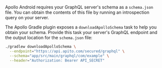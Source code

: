 
Apollo Android requires your GraphQL server's schema as a `schema.json` file. You can obtain the contents of this file by running an introspection query on your server.

The Apollo Gradle plugin exposes a `downloadApolloSchema` task to help you obtain your schema. Provide this task your server's GraphQL endpoint and the output location for the `schema.json` file:

<ApiSecretNote />

```bash title="shell"
./gradlew downloadApolloSchema \
  --endpoint="https://api.apito.com/secured/graphql" \
  --schema="app/src/main/graphql/com/example" \
  --header="Authorization: Bearer API_SECRET"
```

